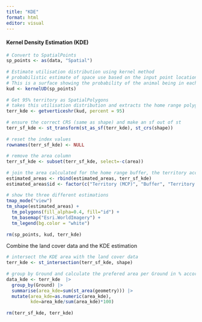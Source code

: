 ```yaml
---
title: "KDE"
format: html
editor: visual
---
```


#### Kernel Density Estimation (KDE)
 
```r
# Convert to SpatialPoints
sp_points <- as(data, "Spatial")
 
# Estimate utilisation distribution using kernel method
# probabilistic estimate of space use based on the input point locations
# This is a surface showing the probability of the animal being in each location.
kud <- kernelUD(sp_points)
 
# Get 95% territory as SpatialPolygons
# takes this utilisation distribution and extracts the home range polygon that contains 95% of the estimated utilisation, i.e., the area where the animal is estimated to spend 95% of its time. This is a common way to define an animal’s home range.
terr_kde <- getverticeshr(kud, percent = 95)
 
# ensure the correct CRS (same as shape) and make an sf out of st
terr_sf_kde <- st_transform(st_as_sf(terr_kde), st_crs(shape))
 
# reset the index values
rownames(terr_sf_kde) <- NULL
 
# remove the area column
terr_sf_kde <- subset(terr_sf_kde, select=-c(area))
 
# join the area calculated for the home range buffer, the territory according to MCP and the territory according to KDE
estimated_areas <- rbind(estimated_areas, terr_sf_kde)
estimated_areas$id <- factor(c("Territory (MCP)", "Buffer", "Territory (KDE)"))
 
# show the three different estimations
tmap_mode("view")
tm_shape(estimated_areas) +
  tm_polygons(fill_alpha=0.4, fill="id") +
  tm_basemap("Esri.WorldImagery") +
  tm_legend(bg.color = "white")
 
rm(sp_points, kud, terr_kde)
```
 
Combine the land cover data and the KDE estimation
 
```r
# intersect the KDE area with the land cover data
terr_kde <- st_intersection(terr_sf_kde, shape)
 
# group by Ground and calculate the prefered area per Ground in % according to KDE
data_kde <- terr_kde  |> 
  group_by(Ground) |>
  summarise(area_kde=sum(st_area(geometry))) |>
  mutate(area_kde=as.numeric(area_kde),
         kde=area_kde/sum(area_kde)*100)
 
rm(terr_sf_kde, terr_kde)
```
